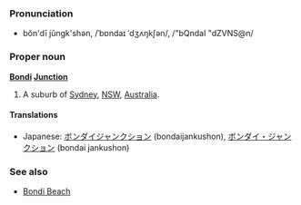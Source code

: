 ===Pronunciation===
*bŏn'dī jŭngk'shən, /ˈbɒndaɪ ˈdʒʌŋkʃən/, /"bQndaI "dZVNS@n/

===Proper noun===
'''[[Bondi]] [[Junction]]'''

# A suburb of [[Sydney]], [[NSW]], [[Australia]].

====Translations====
*Japanese: [[ボンダイジャンクション]] (bondaijankushon), [[ボンダイ・ジャンクション]] (bondai jankushon)

===See also===
*[[Bondi Beach]]